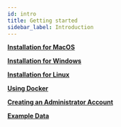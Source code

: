 ```yaml
---
id: intro
title: Getting started
sidebar_label: Introduction
---
```



<CardGrid>

[**Installation for MacOS**](getting-started/installation-macos.md)

[**Installation for Windows**](getting-started/installation-windows.md)

[**Installation for Linux**](getting-started/installation-linux.md)

[**Using Docker**](getting-started/docker.md)

[**Creating an Administrator Account**](getting-started/creating-superuser.md)

[**Example Data**](getting-started/example-data.md)

</CardGrid>
